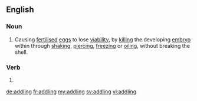 ==English==
{{was wotd|2015|November|7}}

===Noun===
{{en-noun}}

# Causing [[fertilised]] [[egg]]s to lose [[viability]], by [[killing]] the developing [[embryo]] within through [[shaking]], [[piercing]], [[freezing]] or [[oiling]], without breaking the shell.

===Verb===
{{head|en|present participle}}

# {{present participle of|addle|lang=en|nocat=1}}

[[de:addling]]
[[fr:addling]]
[[my:addling]]
[[sv:addling]]
[[vi:addling]]